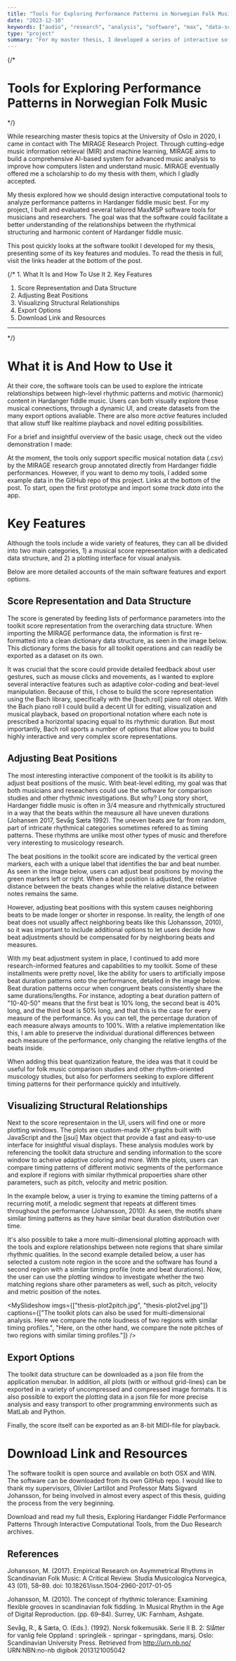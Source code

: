 ```yaml
---
title: "Tools for Exploring Performance Patterns in Norwegian Folk Music"
date: "2023-12-10"
keywords: ["audio", "research", "analysis", "software", "max", "data-science", "javascript", "programming", "mapping"]
type: "project"
summary: "For my master thesis, I developed a series of interactive software tools to explore performance patterns in Hardanger Fiddle Music, in collaboration with the MIRAGE Research Project at UiO. This post takes a quick look at the software and its main features."
---
```


{/* 
# Tools for Exploring Performance Patterns in Norwegian Folk Music
*/}

<MyImage width={750} priority={true} src="thesis-overview1.jpg" alt="My thesis tools overview shot"  padding={false}/>

While researching master thesis topics at the University of Oslo in 2020, I came in contact with <MyLink href="https://www.uio.no/ritmo/english/projects/mirage/index.html">The MIRAGE Research Project</MyLink>. Through cutting-edge music information retrieval (MIR) and machine learning, MIRAGE aims to build a comprehensive AI-based system for advanced music analysis to improve how computers listen and understand music. MIRAGE eventually offered me a scholarship to do my thesis with them, which I gladly accepted.

My thesis explored how we should design interactive computational tools to analyze performance patterns in Hardanger fiddle music best. For my project, I built and evaluated several tailored MaxMSP software tools for musicians and researchers. The goal was that the software could facilitate a better understanding of the relationships between the rhythmical structuring and harmonic content of Hardanger fiddle music.

This post quickly looks at the software toolkit I developed for my thesis, presenting some of its key features and modules. To read the thesis in full, visit the links header at the bottom of the post.

{/* 1. <MyLink type="toc" href="#what-it-is-and-how-to-use-it">What It Is and How To Use It</MyLink>
2. <MyLink type="toc" href="#key-features">Key Features</MyLink>
   1. <MyLink type="toc" href="#score-representation-and-data-structure">Score Representation and Data Structure</MyLink>
   2. <MyLink type="toc" href="#adjusting-beat-positions">Adjusting Beat Positions</MyLink>
   3. <MyLink type="toc" href="#visualizing-structural-relationships">Visualizing Structural Relationships</MyLink>
   4. <MyLink type="toc" href="#export-options">Export Options</MyLink>
3. <MyLink type="toc" href="#download-link-and-resources">Download Link and Resources</MyLink> 
---
*/}


# What it is And How to Use it

At their core, the software tools can be used to explore the intricate relationships between high-level rhythmic patterns and motivic (harmonic) content in Hardanger fiddle music. Users can both visually explore these musical connections, through a dynamic UI, and create datasets from the many export options avaliable. There are also more _active_ features included that allow stuff like realtime playback and novel editing possibilities.

For a brief and insightful overview of the basic usage, check out the video demonstration I made:

<MySpotifyPlayer embedUrl="https://www.youtube.com/embed/fMtfsBs5QBw?si=aTcmfE6-y3Ep3kZ8" />

At the moment, the tools only support specific musical notation data (.csv) by the MIRAGE research group annotated directly from Hardanger fiddle performances. However, if you want to demo my tools, I added some example data in the GitHub repo of this project. Links at the bottom of the post. To start, open the first prototype and import some _track data_ into the app.

# Key Features

Although the tools include a wide variety of features, they can all be divided into two main categories, 1) a musical score representation with a dedicated data structure, and 2) a plotting interface for visual analysis.

Below are more detailed accounts of the main software features and export options.

## Score Representation and Data Structure

The score is generated by feeding lists of performance parameters into the toolkit score representation from the overarching data structure. When importing the MIRAGE performance data, the information is first re-formatted into a clean dictionary data structure, as seen in the image below. This dictionary forms the basis for all toolkit operations and can readily be exported as a dataset on its own.

<MyImage
  src="thesis-score.jpg"
  alt="The data strcuture and score representation of my tools. "
  caption="The score piano roll window is generated from the toolkit dictionary data structure. This Bach library object includes some unique features that make it possible to build complex and interactive scores."
/>

It was crucial that the score could provide detailed feedback about user gestures, such as mouse clicks and movements, as I wanted to explore several interactive features such as adaptive color-coding and beat-level manipulation. Because of this, I chose to build the score representation using the Bach library, specifically with the [bach.roll] piano roll object. With the Bach piano roll I could build a decent UI for editing, visualization and musical playback, based on proportional notation where each note is prescribed a horizontal spacing equal to its rhythmic duration. But most importantly, Bach roll sports a number of options that allow you to build highly interactive and very complex score representations.

## Adjusting Beat Positions

The most interesting interactive component of the toolkit is its ability to adjust beat positions of the music. With beat-level editing, my goal was that both musicians and reseachers could use the software for comparison studies and other rhythmic investigations. But why? Long story short, Hardanger fiddle music is often in 3/4 measure and rhythmically structured in a way that the beats within the meausure all have uneven durations (Johansen 2017, Sevåg Sæta 1992). The uneven beats are far from random, part of intricate rhythmical categories sometimes refered to as timing patterns. These rhythms are unlike most other types of music and therefore very interesting to musicology research.

The beat positions in the toolkit score are indicated by the vertical green markers, each with a unique label that identifies the bar and beat number. As seen in the image below, users can adjust beat positions by moving the green markers left or right. When a beat position is adjusted, the relative distance between the beats changes while the relative distance between notes remains the same.

<MyImage src="thesis-beatadjust2.jpg" alt="beat adjustments made in the toolkit ui" caption="The purple vertical marker indicates a recently adjust beat position in the score window, made shorter by a user. Notes and neighboring beats are also affected by beat-level adjustments." />

However, adjusting beat positions with this system causes neighboring beats to be made longer or shorter in response. In reality, the length of one beat does not usually affect neighboring beats like this (Johansson, 2010), so it was important to include additional options to let users decide how beat adjustments should be compensated for by neighboring beats and measures.

With my beat adjustment system in place, I continued to add more research-informed features and capabilities to my toolkit. Some of these installments were pretty novel, like the ability for users to artificially impose beat duration patterns onto the performance, detailed in the image below. Beat duration patterns occur when congruent beats consistently share the same durations/lengths. For instance, adopting a beat duration pattern of "10-40-50" means that the first beat is 10% long, the second beat is 40% long, and the third beat is 50% long, and that this is the case for every measure of the performance. As you can tell, the percentage duration of each measure always amounts to 100%. With a relative implementation like this, I am able to preserve the individual durational differences between each measure of the performance, only changing the relative lengths of the beats inside.

<MyImage
  src="thesis-beatadjust3.jpg"
  alt="beat quantitzation feature in the toolkit ui where user can explore artificially imposed timing patterns."
  caption="With a beat quantization option, user can explore artificially imposed timing patterns. A duration percentage is given to each of the three beats and is automatically adopted by every measure in the score."
/>

When adding this beat quantization feature, the idea was that it could be useful for folk music comparison studies and other rhythm-oriented muscology studies, but also for performers seeking to explore different timing patterns for their performance quickly and intuitively.

## Visualizing Structural Relationships

Next to the score representaion in the UI, users will find one or more plotting windows. The plots are custom-made XY-graphs built with JavaScript and the [jsui] Max object that provide a fast and easy-to-use interface for insightful visual displays. These analysis modules work by referencing the toolkit data structure and sending information to the score window to acheive adaptive coloring and more. With the plots, users can compare timing patterns of different motivic segments of the performance and explore if regions with similar rhythmical propoerties share other parameters, such as pitch, velocity and metric position.

In the example below, a user is trying to examine the timing patterns of a recurring motif, a melodic segment that repeats at different times throughout the performance (Johansson, 2010). As seen, the motifs share similar timing patterns as they have similar beat duration distribution over time.

<MyImage src="thesis-plot1.jpg" alt="the first toolkit plotting window" caption="The toolkit plots can be used to visualize and compare timing patterns of recurring motifs. The color-coding scheme is also passed to the score representation (see top image) for easy visual reference." />

It's also possible to take a more multi-dimensional plotting approach with the tools and explore relationships between note regions that share similar rhythmic qualities. In the second example detailed below, a user has selected a custom note region in the score and the software has found a second region with a similar timing profile (note and beat durations). Now, the user can use the plotting window to investigate whether the two matching regions share other parameters as well, such as pitch, velocity and metric position of the notes.

<MySlideshow
  imgs={["thesis-plot2pitch.jpg", "thesis-plot2vel.jpg"]}
  captions={["The toolkit plots can also be used for multi-dimensional analysis. Here we compare the note loudness of two regions with similar timing profiles.", "Here, on the other hand, we compare the note pitches of two regions with similar timing profiles."]}
/>
## Export Options

The toolkit data structure can be downloaded as a json file from the application menubar. In addition, all plots (with or without grid-lines) can be exported in a variety of uncompressed and compressed image formats. It is also possible to export the plotting data in a json file for more precise analysis and easy transport to other programming environments such as MatLab and Python.

Finally, the score itself can be exported as an 8-bit MIDI-file for playback.

# Download Link and Resources

The software toolkit is open source and available on both OSX and WIN. The software can be downloaded from <MyLink href="https://github.com/aleksati/hardanger-fiddle-performance-analysis">its own GitHub repo</MyLink>. I would like to thank my supervisors, Olivier Lartillot and Professor Mats Sigvard Johansson, for being involved in almost every aspect of this thesis, guiding the process from the very beginning.

Download and read my full thesis, <MyLink href="https://www.duo.uio.no/handle/10852/87514">Exploring Hardanger Fiddle Performance Patterns Through Interactive Computational Tools</MyLink>, from the Duo Research archives.

## References

Johansson, M. (2017). Empirical Research on Asymmetrical Rhythms in Scandinavian Folk Music: A Critical Review. Studia Musicologica Norvegica, 43 (01), 58–89. doi: 10.18261/issn.1504-2960-2017-01-05

Johansson, M. (2010). The concept of rhythmic tolerance: Examining flexible grooves in scandinavian folk fiddling. In Musical Rhythm in the Age of Digital Reproduction. (pp. 69–84). Surrey, UK: Farnham, Ashgate.

Sevåg, R., & Sæta, O. (Eds.). (1992). Norsk folkemusikk. Serie II B. 2: Slåtter for vanlig fele Oppland : springleik - springar - springdans, marsj. Oslo: Scandinavian University Press. Retrieved from http://urn.nb.no/ URN:NBN:no-nb digibok 2013121005042
